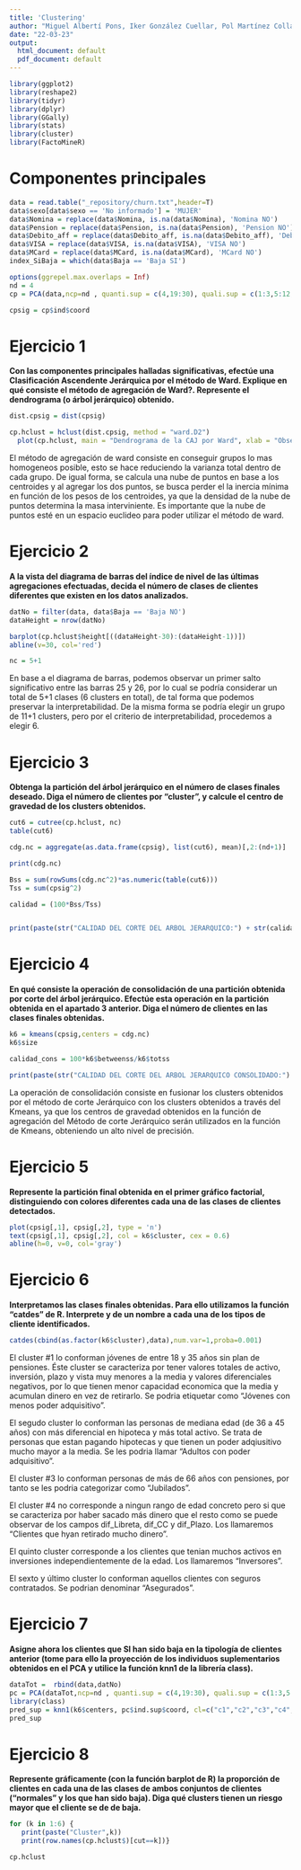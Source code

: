 ```yaml
---
title: 'Clustering'
author: "Miguel Albertí Pons, Iker González Cuellar, Pol Martínez Collado"
date: "22-03-23"
output:
  html_document: default
  pdf_document: default
---
```


```r
library(ggplot2)
library(reshape2)
library(tidyr)
library(dplyr)
library(GGally)
library(stats)
library(cluster)
library(FactoMineR)
```

# Componentes principales

```r
data = read.table("_repository/churn.txt",header=T)
data$sexo[data$sexo == 'No informado'] = 'MUJER'
data$Nomina = replace(data$Nomina, is.na(data$Nomina), 'Nomina NO')
data$Pension = replace(data$Pension, is.na(data$Pension), 'Pension NO')
data$Debito_aff = replace(data$Debito_aff, is.na(data$Debito_aff), 'Debito aff. NO')
data$VISA = replace(data$VISA, is.na(data$VISA), 'VISA NO')
data$MCard = replace(data$MCard, is.na(data$MCard), 'MCard NO')
index_SiBaja = which(data$Baja == 'Baja SI')
```

```r
options(ggrepel.max.overlaps = Inf)
nd = 4
cp = PCA(data,ncp=nd , quanti.sup = c(4,19:30), quali.sup = c(1:3,5:12,18), ind.sup = index_SiBaja)

cpsig = cp$ind$coord

```

# Ejercicio 1

**Con las componentes principales halladas significativas, efectúe una Clasificación Ascendente Jerárquica por el método de Ward. Explique en qué consiste el método de agregación de Ward?. Represente el dendrograma (o árbol jerárquico) obtenido.**

```r

dist.cpsig = dist(cpsig)

cp.hclust = hclust(dist.cpsig, method = "ward.D2")
  plot(cp.hclust, main = "Dendrograma de la CAJ por Ward", xlab = "Observaciones", ylab = "Distancia", cex = 0.001)
```

El método de agregación de ward consiste en conseguir grupos lo mas homogeneos posible, esto se hace reduciendo la varianza total dentro de cada grupo. De igual forma, se calcula una nube de puntos en base a los centroides y al agregar los dos puntos, se busca perder el la inercia mínima en función de los pesos de los centroides, ya que la densidad de la nube de puntos determina la masa interviniente. Es importante que la nube de puntos esté en un espacio euclideo para poder utilizar el método de ward.

# Ejercicio 2

**A la vista del diagrama de barras del índice de nivel de las últimas agregaciones efectuadas, decida el número de clases de clientes diferentes que existen en los datos analizados.**

```r
datNo = filter(data, data$Baja == 'Baja NO')
dataHeight = nrow(datNo)

barplot(cp.hclust$height[((dataHeight-30):(dataHeight-1))])
abline(v=30, col='red')

nc = 5+1
```

En base a el diagrama de barras, podemos observar un primer salto significativo entre las barras 25 y 26, por lo cual se podría considerar un total de 5+1 clases (6 clusters en total), de tal forma que podemos preservar la interpretabilidad. De la misma forma se podría elegir un grupo de 11+1 clusters, pero por el criterio de interpretabilidad, procedemos a elegir 6.

# Ejercicio 3

**Obtenga la partición del árbol jerárquico en el número de clases finales deseado. Diga el número de clientes por "cluster", y calcule el centro de gravedad de los clusters obtenidos.**

```r

cut6 = cutree(cp.hclust, nc)
table(cut6)

cdg.nc = aggregate(as.data.frame(cpsig), list(cut6), mean)[,2:(nd+1)]

print(cdg.nc)

Bss = sum(rowSums(cdg.nc^2)*as.numeric(table(cut6)))
Tss = sum(cpsig^2)

calidad = (100*Bss/Tss)


print(paste(str("CALIDAD DEL CORTE DEL ARBOL JERARQUICO:") + str(calidad)))
```

# Ejercicio 4

**En qué consiste la operación de consolidación de una partición obtenida por corte del árbol jerárquico. Efectúe esta operación en la partición obtenida en el apartado 3 anterior. Diga el número de clientes en las clases finales obtenidas.**

```r

k6 = kmeans(cpsig,centers = cdg.nc)
k6$size
```

```r
calidad_cons = 100*k6$betweenss/k6$totss

print(paste(str("CALIDAD DEL CORTE DEL ARBOL JERARQUICO CONSOLIDADO:") + str(calidad_cons)))

```

La operación de consolidación consiste en fusionar los clusters obtenidos por el método de corte Jerárquico con los clusters obtenidos a través del Kmeans, ya que los centros de gravedad obtenidos en la función de agregación del Método de corte Jerárquico serán utilizados en la función de Kmeans, obteniendo un alto nivel de precisión.

# Ejercicio 5

**Represente la partición final obtenida en el primer gráfico factorial, distinguiendo con colores diferentes cada una de las clases de clientes detectados.**

```r
plot(cpsig[,1], cpsig[,2], type = 'n')
text(cpsig[,1], cpsig[,2], col = k6$cluster, cex = 0.6)
abline(h=0, v=0, col='gray')
```

# Ejercicio 6

**Interpretamos las clases finales obtenidas. Para ello utilizamos la función "catdes" de R. Interprete y de un nombre a cada una de los tipos de cliente identificados.**

```r
catdes(cbind(as.factor(k6$cluster),data),num.var=1,proba=0.001)
```

El cluster #1 lo conforman jóvenes de entre 18 y 35 años sin plan de pensiones. Éste cluster se caracteriza por tener valores totales de activo, inversión, plazo y vista muy menores a la media y valores diferenciales negativos, por lo que tienen menor capacidad economica que la media y acumulan dinero en vez de retirarlo. Se podria etiquetar como "Jóvenes con menos poder adquisitivo".

El segudo cluster lo conforman las personas de mediana edad (de 36 a 45 años) con más diferencial en hipoteca y más total activo. Se trata de personas que estan pagando hipotecas y que tienen un poder adqiusitivo mucho mayor a la media. Se les podria llamar "Adultos con poder adquisitivo".

El cluster #3 lo conforman personas de más de 66 años con pensiones, por tanto se les podria categorizar como "Jubilados".

El cluster #4 no corresponde a ningun rango de edad concreto pero si que se caracteriza por haber sacado más dinero que el resto como se puede observar de los campos dif_Libreta, dif_CC y dif_Plazo. Los llamaremos "Clientes que hyan retirado mucho dinero".

El quinto cluster corresponde a los clientes que tenian muchos activos en inversiones independientemente de la edad. Los llamaremos "Inversores".

El sexto y último cluster lo conforman aquellos clientes con seguros contratados. Se podrian denominar "Asegurados".

# Ejercicio 7

**Asigne ahora los clientes que SI han sido baja en la tipología de clientes anterior (tome para ello la proyección de los individuos suplementarios obtenidos en el PCA y utilice la función knn1 de la librería class).**

```r
dataTot =  rbind(data,datNo)
pc = PCA(dataTot,ncp=nd , quanti.sup = c(4,19:30), quali.sup = c(1:3,5:12,18), ind.sup = index_SiBaja)
library(class)
pred_sup = knn1(k6$centers, pc$ind.sup$coord, cl=c("c1","c2","c3","c4","c5","c6"))
pred_sup

```

# Ejercicio 8

**Represente gráficamente (con la función barplot de R) la proporción de clientes en cada una de las clases de ambos conjuntos de clientes ("normales" y los que han sido baja). Diga qué clusters tienen un riesgo mayor que el cliente se de de baja.**

```r
for (k in 1:6) {
   print(paste("Cluster",k))
   print(row.names(cp.hclust$)[cut==k])}

cp.hclust

```
